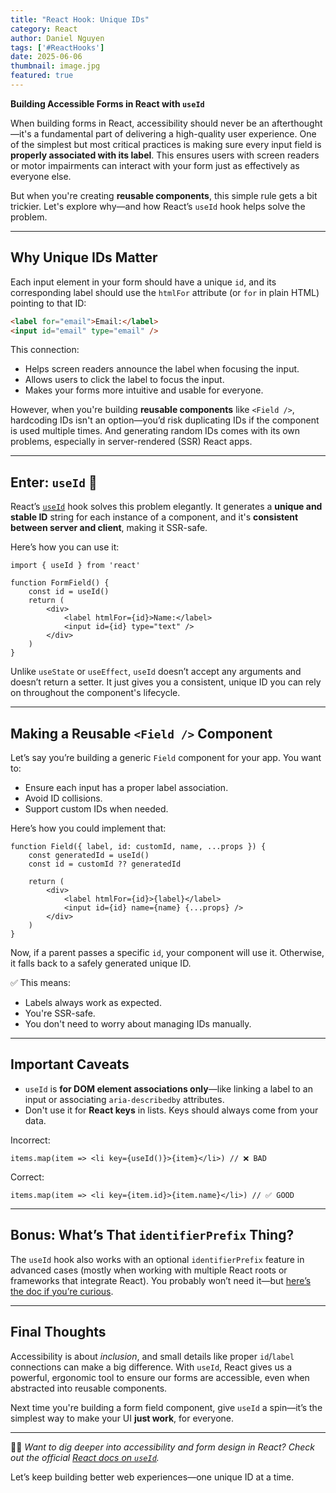 ```yaml
---
title: "React Hook: Unique IDs"
category: React
author: Daniel Nguyen
tags: ['#ReactHooks']
date: 2025-06-06
thumbnail: image.jpg
featured: true
---
```


**Building Accessible Forms in React with `useId`**

When building forms in React, accessibility should never be an afterthought—it's a fundamental part of delivering a high-quality user experience. One of the simplest but most critical practices is making sure every input field is **properly associated with its label**. This ensures users with screen readers or motor impairments can interact with your form just as effectively as everyone else.

But when you're creating **reusable components**, this simple rule gets a bit trickier. Let's explore why—and how React’s `useId` hook helps solve the problem.

---

## Why Unique IDs Matter

Each input element in your form should have a unique `id`, and its corresponding label should use the `htmlFor` attribute (or `for` in plain HTML) pointing to that ID:

```html
<label for="email">Email:</label>
<input id="email" type="email" />
```

This connection:

* Helps screen readers announce the label when focusing the input.
* Allows users to click the label to focus the input.
* Makes your forms more intuitive and usable for everyone.

However, when you're building **reusable components** like `<Field />`, hardcoding IDs isn't an option—you’d risk duplicating IDs if the component is used multiple times. And generating random IDs comes with its own problems, especially in server-rendered (SSR) React apps.

---

## Enter: `useId` 🎯

React’s [`useId`](https://react.dev/reference/react/useId) hook solves this problem elegantly. It generates a **unique and stable ID** string for each instance of a component, and it's **consistent between server and client**, making it SSR-safe.

Here’s how you can use it:

```tsx
import { useId } from 'react'

function FormField() {
	const id = useId()
	return (
		<div>
			<label htmlFor={id}>Name:</label>
			<input id={id} type="text" />
		</div>
	)
}
```

Unlike `useState` or `useEffect`, `useId` doesn’t accept any arguments and doesn’t return a setter. It just gives you a consistent, unique ID you can rely on throughout the component's lifecycle.

---

## Making a Reusable `<Field />` Component

Let’s say you’re building a generic `Field` component for your app. You want to:

* Ensure each input has a proper label association.
* Avoid ID collisions.
* Support custom IDs when needed.

Here’s how you could implement that:

```tsx
function Field({ label, id: customId, name, ...props }) {
	const generatedId = useId()
	const id = customId ?? generatedId

	return (
		<div>
			<label htmlFor={id}>{label}</label>
			<input id={id} name={name} {...props} />
		</div>
	)
}
```

Now, if a parent passes a specific `id`, your component will use it. Otherwise, it falls back to a safely generated unique ID.

✅ This means:

* Labels always work as expected.
* You're SSR-safe.
* You don't need to worry about managing IDs manually.

---

## Important Caveats

* `useId` is **for DOM element associations only**—like linking a label to an input or associating `aria-describedby` attributes.
* Don't use it for **React keys** in lists. Keys should always come from your data.

Incorrect:

```tsx
items.map(item => <li key={useId()}>{item}</li>) // ❌ BAD
```

Correct:

```tsx
items.map(item => <li key={item.id}>{item.name}</li>) // ✅ GOOD
```

---

## Bonus: What’s That `identifierPrefix` Thing?

The `useId` hook also works with an optional `identifierPrefix` feature in advanced cases (mostly when working with multiple React roots or frameworks that integrate React). You probably won’t need it—but [here’s the doc if you’re curious](https://react.dev/reference/react/useId).

---

## Final Thoughts

Accessibility is about *inclusion*, and small details like proper `id`/`label` connections can make a big difference. With `useId`, React gives us a powerful, ergonomic tool to ensure our forms are accessible, even when abstracted into reusable components.

Next time you're building a form field component, give `useId` a spin—it’s the simplest way to make your UI **just work**, for everyone.

---

👨‍💻 *Want to dig deeper into accessibility and form design in React? Check out the official [React docs on `useId`](https://react.dev/reference/react/useId).*

Let’s keep building better web experiences—one unique ID at a time.
